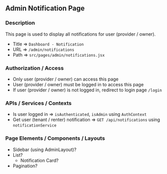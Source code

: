 ## Admin Notification Page

### Description

This page is used to display all notifications for user (provider / owner).

- Title => `Dashboard - Notification`
- URL => `/admin/notifications`
- Path => `src/pages/admin/notifications.jsx`

### Authorization / Access

- Only user (provider / owner) can access this page
- User (provider / owner) must be logged in to access this page
- If user (provider / owner) is not logged in, redirect to login page `/login`

### APIs / Services / Contexts

- Is user logged in => `isAuthenticated`, `isAdmin` using `AuthContext`
- Get user (tenant / renter) notification => `GET /api/notifications` using `notificationService`

### Page Elements / Components / Layouts

- Sidebar (using AdminLayout)?
- List?
  - Notification Card?
- Pagination?
